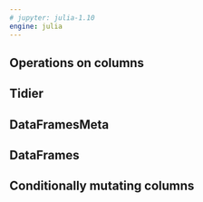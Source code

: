 ```yaml
---
# jupyter: julia-1.10
engine: julia
---
```


## Operations on columns

::: {.panel-tabset}

## Tidier

## DataFramesMeta

## DataFrames

:::

## Conditionally mutating columns

